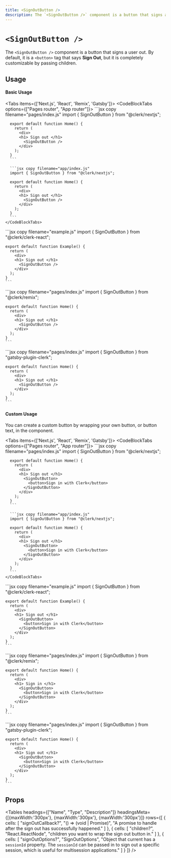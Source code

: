 ```yaml
---
title: <SignOutButton />
description: The `<SignOutButton />` component is a button that signs a user out.
---
```


# `<SignOutButton />`

The `<SignOutButton />` component is a button that signs a user out. By default, it is a `<button>` tag that says **Sign Out**, but it is completely customizable by passing children.

## Usage

#### Basic Usage

<Tabs items={['Next.js', 'React', 'Remix', 'Gatsby']}>
  <Tab>
    <CodeBlockTabs options={["Pages router", "App router"]}>
      ```jsx copy filename="pages/index.js"
      import { SignOutButton } from "@clerk/nextjs";

      export default function Home() {
        return (
          <div>
          <h1> Sign out </h1>
            <SignOutButton />
          </div>
        );
      }
      ```

      ```jsx copy filename="app/index.js"
      import { SignOutButton } from "@clerk/nextjs";

      export default function Home() {
        return (
          <div>
          <h1> Sign out </h1>
            <SignOutButton />
          </div>
        );
      }
      ```
    </CodeBlockTabs>
  </Tab>

  <Tab>
    ```jsx copy filename="example.js"
    import { SignOutButton } from "@clerk/clerk-react";

    export default function Example() {
      return (
        <div>
        <h1> Sign out </h1>
          <SignOutButton />
        </div>
      );
    }
    ```
  </Tab>

  <Tab>
    ```jsx copy filename="pages/index.js"
    import { SignOutButton } from "@clerk/remix";

    export default function Home() {
      return (
        <div>
        <h1> Sign out </h1>
          <SignOutButton />
        </div>
      );
    }
    ```
  </Tab>

  <Tab>
    ```jsx copy filename="pages/index.js"
    import { SignOutButton } from "gatsby-plugin-clerk";

    export default function Home() {
      return (
        <div>
        <h1> Sign out </h1>
          <SignOutButton />
        </div>
      );
    }
    ```
  </Tab>
</Tabs>

#### Custom Usage

You can create a custom button by wrapping your own button, or button text, in the <SignOutButton /> component.

<Tabs items={['Next.js', 'React', 'Remix', 'Gatsby']}>
  <Tab>
    <CodeBlockTabs options={["Pages router", "App router"]}>
      ```jsx copy filename="pages/index.js"
      import { SignOutButton } from "@clerk/nextjs";

      export default function Home() {
        return (
          <div>
          <h1> Sign out </h1>
            <SignOutButton>
              <button>Sign in with Clerk</button>
            </SignOutButton>
          </div>
        );
      }
      ```

      ```jsx copy filename="app/index.js"
      import { SignOutButton } from "@clerk/nextjs";

      export default function Home() {
        return (
          <div>
          <h1> Sign out </h1>
            <SignOutButton>
              <button>Sign in with Clerk</button>
            </SignOutButton>
          </div>
        );
      }
      ```
    </CodeBlockTabs>
  </Tab>

  <Tab>
    ```jsx copy filename="example.js"
    import { SignOutButton } from "@clerk/clerk-react";

    export default function Example() {
      return (
        <div>
        <h1> Sign out </h1>
          <SignOutButton>
            <button>Sign in with Clerk</button>
          </SignOutButton>
        </div>
      );
    }
    ```
  </Tab>

  <Tab>
    ```jsx copy filename="pages/index.js"
    import { SignOutButton } from "@clerk/remix";

    export default function Home() {
      return (
        <div>
        <h1> Sign in </h1>
          <SignOutButton>
            <button>Sign in with Clerk</button>
          </SignOutButton>
        </div>
      );
    }
    ```
  </Tab>

  <Tab>
    ```jsx copy filename="pages/index.js"
    import { SignOutButton } from "gatsby-plugin-clerk";

    export default function Home() {
      return (
        <div>
        <h1> Sign out </h1>
          <SignOutButton>
            <button>Sign in with Clerk</button>
          </SignOutButton>
        </div>
      );
    }
    ```
  </Tab>
</Tabs>

## Props

<Tables
  headings={["Name", "Type", "Description"]}
  headingsMeta={[{maxWidth:'300px'}, {maxWidth:'300px'}, {maxWidth:'300px'}]}
  rows={[
    {
      cells: [
        "signOutCallback?", "() => (void | Promise<any>)", "A promise to handle after the sign out has successfully happened." 
      ]
    },
    {
      cells: [
        "children?", "React.ReactNode", "children you want to wrap the sign out button in."
      ]
    },
    {
      cells: [
        "signOutOptions?", "SignOutOptions", "Object that current has a `sessionId` property. The `sessionId` can be passed in to sign out a specific session, which is useful for multisession applications."
      ]
    }
  ]}
/>
